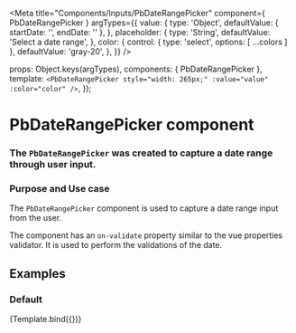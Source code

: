 
<Meta
  title="Components/Inputs/PbDateRangePicker"
  component={ PbDateRangePicker }
  argTypes={{
    value: {
      type: 'Object',
      defaultValue: { startDate: '', endDate: '' },
    },
    placeholder: {
      type: 'String',
      defaultValue: 'Select a date range',
    },
    color: {
      control: { type: 'select', options: [ ...colors ] },
      defaultValue: 'gray-20',
    },
  }}
/>

  props: Object.keys(argTypes),
  components: { PbDateRangePicker },
  template: `
    <PbDateRangePicker
      style="width: 265px;"
      :value="value"
      :color="color"
    />
  `,
});

# **PbDateRangePicker component**
### The `PbDateRangePicker` was created to capture a date range through user input.

### Purpose and Use case

The `PbDateRangePicker` component is used to capture a date range input from the user.

The component has an `on-validate` property similar to the vue properties validator.
It is used to perform the validations of the date.

## Examples

### Default

<Canvas>
  <Story name="Default" height="auto">
    {Template.bind({})}
  </Story>
</Canvas>
